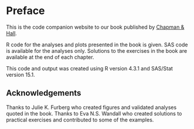 # Preface {.unnumbered}

This is the code companion website to our book published by [Chapman & Hall](https://www.taylorfrancis.com/books/mono/10.1201/9780429029684/models-multi-state-survival-data-per-kragh-andersen-henrik-ravn "go to the book at the publisher").

R code for the analyses and plots presented in the book is given. SAS code is available for the analyses only. Solutions to the exercises in the book are available at the end of each chapter.

This code and output was created using R version 4.3.1 and SAS/Stat version 15.1.

## Acknowledgements {.unnumbered}

Thanks to Julie K. Furberg who created figures and validated analyses quoted in the book. Thanks to Eva N.S. Wandall who created solutions to practical exercises and contributed to some of the examples.
